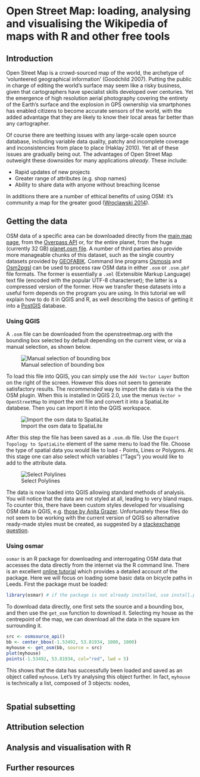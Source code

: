 Open Street Map: loading, analysing and visualising the Wikipedia of maps with R and other free tools
========================================================

## Introduction

Open Street Map is a crowd-sourced map of the world, the archetype of 'volunteered geographical information'
(Goodchild 2007). Putting the public in charge of editing the world's surface may seem like a risky 
business, given that cartographers have specialist skills developed over centuries. Yet the emergence 
of high resolution aerial photography covering the entirety of the Earth's surface and the 
explosion in GPS ownership via smartphones has enabled citizens to become accurate sensors of the world, 
with the added advantage that they are likely to know their local areas far better than any cartographer.

Of course there are teething issues with any large-scale open source database, including variable data quality, 
patchy and incomplete coverage and inconsistencies from place to place (Haklay 2010). Yet all of these
issues are gradually being out. The advantages of Open Street Map outweight these downsides for
many applications *already*. These include:

- Rapid updates of new projects
- Greater range of attributes (e.g. shop names)
- Ability to share data with anyone without breaching license

In additions there are a number of ethical benefits of using OSM: it's community
a map for the greater good ([Wroclawski 2014](http://www.theguardian.com/technology/2014/jan/14/why-the-world-needs-openstreetmap)).

## Getting the data

OSM data of a specific area
can be downloaded directly from the [main map page](http://www.openstreetmap.org), from the 
[Overpass API](http://overpass-api.de/) or, for the entire planet, from the huge (currently 32 GB)
[planet.osm file](http://planet.openstreetmap.org/). A number of third parties also provide more manageable
chunks of this dataset, such as the single country datasets provided by
[GEOFABIK](http://download.geofabrik.de/). Command line programs 
[Osmosis](http://wiki.openstreetmap.org/wiki/Osmosis) and 
[Osm2pgsl](http://wiki.openstreetmap.org/wiki/Osm2pgsql) can be used to process raw OSM data 
in either `.osm` or `.osm.pbf` file formats. The former is essentially a `.xml` (Extensible Markup Language)
text file (encoded with the popular UTF-8 characterset); the latter is a compressed version of the former.
How we transfer these datasets into a useful form depends on the program you are using. 
In this tutorial we will explain how to do it in QGIS and R, as well describing the basics of 
getting it into a [PostGIS](http://postgis.net/) database.

### Using QGIS

A `.osm` file can be downloaded from the openstreetmap.org with the bounding box selected by
default depending on the current view, or via a manual selection, as shown below.

![Manual selection of bounding box](osmfigs/manual-selection.png)

To load this file into QGIS, you can simply use the `Add Vector Layer` button on the 
right of the screen. However this does not seem to generate satisfactory results. 
The *recommended* way to import the data is via the the OSM plugin. When this is 
installed in QGIS 2.0, use the menus `Vector > OpenStreetMap` to import the xml file
and convert it into a SpatiaLite databese. Then you can import it into the QGIS workspace. 

![Import the osm data to SpatiaLite](osmfigs/import-osm.png)

After this step the file has been saved as a `.osm.db` file. Use the 
`Export Topology to SpatiaLite` element of the same menu to 
load the file. Choose the type of spatial data you would like to load - 
Points, Lines or Polygons. At this stage one can also select which variables 
("Tags") you would like to add to the attribute data.

![Select Polylines](osmfigs/open-osm.db.png)

The data is now loaded into QGIS allowing standard methods of analysis. 
You will notice that the data are not styled at all, leading to very bland 
maps. To counter this, there have been custom styles developed for visualising OSM data in QGIS, 
e.g. [those by Anita Grazer](http://anitagraser.com/2012/02/25/light-styles-for-osm-layers-in-qgis/). 
Unfortunately these files do not seem to be working with the current version of QGIS so 
alternative ready-made styles must be created, as suggested by a 
[stackexchange question](http://gis.stackexchange.com/questions/42645/is-there-up-to-date-osm-sld-file-for-geoserver). 

### Using osmar 

`osmar` is an R package for downloading and interrogating OSM data that accesses 
the data directly from the internet via the R command line.
There is an excellent [online tutorial](http://journal.r-project.org/archive/2013-1/eugster-schlesinger.pdf)
which provides a detailed account of the package. 
Here we will focus on loading some basic data on bicycle paths in Leeds.
First the package must be loaded:

```r
library(osmar) # if the package is not already installed, use install.packages("osmar")
```

To download data directly, one first sets the source and a bounding box, 
and then use the `get_osm` function to download it. Selecting my house as the 
centrepoint of the map, we can download all the data in the square km surrounding it.

```r
src <- osmsource_api()
bb <- center_bbox(-1.53492, 53.81934, 1000, 1000)
myhouse <- get_osm(bb, source = src)
plot(myhouse)
points(-1.53492, 53.81934, col="red", lwd = 5)
```

This shows that the data has successfully been loaded and saved as an 
object called `myhouse`. Let's try analysing this object further. 
In fact, `myhouse` is technically a list, composed of 3 objects:
nodes, 

```r

```






## Spatial subsetting

## Attribution selection

## Analysis and visualisation with R

## Further resources

